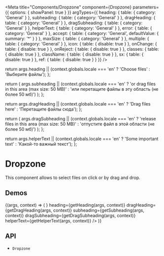 

<Meta
  title="Components/Dropzone"
  component={Dropzone}
  parameters={{
    options: { showPanel: true }
  }}
  argTypes={{
    heading: {
      table: {
        category: 'General'
      }
    },
    subheading: {
      table: {
        category: 'General'
      }
    },
    dragHeading: {
      table: {
        category: 'General'
      }
    },
    dragSubheading: {
      table: {
        category: 'General'
      }
    },
    helperText: {
      table: {
        category: 'General'
      }
    },
    error: {
      table: {
        category: 'General'
      }
    },
    accept: {
      table: {
        category: 'General',
        defaultValue: { summary: '*' }
      }
    },
    maxSize: {
      table: {
        category: 'General'
      }
    },
    multiple: {
      table: {
        category: 'General'
      }
    },
    icon: {
      table: {
        disable: true
      }
    },
    onChange: {
      table: {
        disable: true
      }
    },
    onReject: {
      table: {
        disable: true
      }
    },
    classes: {
      table: {
        disable: true
      }
    },
    className: {
      table: {
        disable: true
      }
    },
    sx: {
      table: {
        disable: true
      }
    },
    ref: {
      table: {
        disable: true
      }
    }
  }}
/>

  return args.heading || (context.globals.locale === 'en' ? 'Choose files' : 'Выберите файлы');
};

  return (
    args.subheading ||
    (context.globals.locale === 'en'
      ? 'or drag files in this area (max size: 50 MB)'
      : 'или перетащите файлы в эту область (не более 50 мб)')
  );
};

  return args.dragHeading || (context.globals.locale === 'en' ? 'Drag files here' : 'Перетащите файлы сюда');
};

  return (
    args.dragSubheading ||
    (context.globals.locale === 'en'
      ? 'release files in this area (max size: 50 MB)'
      : 'отпустите файл в этой области (не более 50 мб)')
  );
};

  return args.helperText || (context.globals.locale === 'en' ? 'Some important text' : 'Какой-то важный текст');
};

# Dropzone

This component allows to select files on click or by drag and drop.

## Demos

<Canvas>
  <Story name="Demo">
    {(args, context) => (
      <Dropzone
        {...args}
        icon={<IconUpload />}
        heading={getHeading(args, context)}
        dragHeading={getDragHeading(args, context)}
        subheading={getSubheading(args, context)}
        dragSubheading={getDragSubheading(args, context)}
        helperText={getHelperText(args, context)}
      />
    )}
  </Story>
</Canvas>

<ArgsTable story="Demo" />

## API

<ul>
  <li>
    <LinkTo kind="components-api-dropzone" story="page">
      <code>Dropzone</code>
    </LinkTo>
  </li>
</ul>
